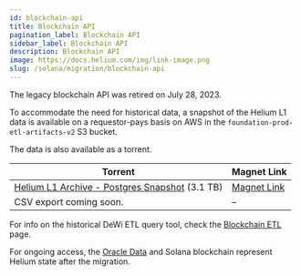 ```yaml
---
id: blockchain-api
title: Blockchain API
pagination_label: Blockchain API
sidebar_label: Blockchain API
description: Blockchain API
image: https://docs.helium.com/img/link-image.png
slug: /solana/migration/blockchain-api
---
```


The legacy blockchain API was retired on July 28, 2023.

To accommodate the need for historical data, a snapshot of the Helium L1 data is available on a
requestor-pays basis on AWS in the `foundation-prod-etl-artifacts-v2` S3 bucket.

The data is also available as a torrent.

| Torrent                                                                               | Magnet Link                                                                                                                                                                                                                                                                                                                                                                                                                                                                                                                                                                                                                                                                                                                                                                                                                                                                                                                                                                                                                                                                                                                                                                                                            |
| ------------------------------------------------------------------------------------- | ---------------------------------------------------------------------------------------------------------------------------------------------------------------------------------------------------------------------------------------------------------------------------------------------------------------------------------------------------------------------------------------------------------------------------------------------------------------------------------------------------------------------------------------------------------------------------------------------------------------------------------------------------------------------------------------------------------------------------------------------------------------------------------------------------------------------------------------------------------------------------------------------------------------------------------------------------------------------------------------------------------------------------------------------------------------------------------------------------------------------------------------------------------------------------------------------------------------------- |
| [Helium L1 Archive - Postgres Snapshot](/helium-l1-archive-postgres.torrent) (3.1 TB) | [Magnet Link](magnet:?xt=urn:btih:ac508205c440ac66d18d2f1755a7eb682a6c6549&dn=foundation-prod-etl-artifacts-v2&tr=udp%3A%2F%2Ftracker.opentrackr.org%3A1337%2Fannounce&tr=udp%3A%2F%2Fopen.demonii.com%3A1337%2Fannounce&tr=udp%3A%2F%2Ftracker.auctor.tv%3A6969%2Fannounce&tr=udp%3A%2F%2Fopentracker.i2p.rocks%3A6969%2Fannounce&tr=https%3A%2F%2Fopentracker.i2p.rocks%3A443%2Fannounce&tr=udp%3A%2F%2Ftracker.openbittorrent.com%3A6969%2Fannounce&tr=http%3A%2F%2Ftracker.openbittorrent.com%3A80%2Fannounce&tr=udp%3A%2F%2Fopen.stealth.si%3A80%2Fannounce&tr=udp%3A%2F%2Ftracker.torrent.eu.org%3A451%2Fannounce&tr=udp%3A%2F%2Ftracker.moeking.me%3A6969%2Fannounce&tr=udp%3A%2F%2Fexodus.desync.com%3A6969%2Fannounce&tr=udp%3A%2F%2Fuploads.gamecoast.net%3A6969%2Fannounce&tr=udp%3A%2F%2Ftracker.tiny-vps.com%3A6969%2Fannounce&tr=udp%3A%2F%2Ftracker.skyts.net%3A6969%2Fannounce&tr=udp%3A%2F%2Ftracker-udp.gbitt.info%3A80%2Fannounce&tr=udp%3A%2F%2Fopen.tracker.ink%3A6969%2Fannounce&tr=udp%3A%2F%2Fmovies.zsw.ca%3A6969%2Fannounce&tr=udp%3A%2F%2Fbt1.archive.org%3A6969%2Fannounce&tr=https%3A%2F%2Ftracker.tamersunion.org%3A443%2Fannounce&tr=https%3A%2F%2Ftracker.gbitt.info%3A443%2Fannounce) |
| CSV export coming soon.                                                               | –                                                                                                                                                                                                                                                                                                                                                                                                                                                                                                                                                                                                                                                                                                                                                                                                                                                                                                                                                                                                                                                                                                                                                                                                                      |

For info on the historical DeWi ETL query tool, check the
[Blockchain ETL](/solana/migration/blockchain-etl) page.

For ongoing access, the [Oracle Data](/oracles/oracle-data) and Solana blockchain represent Helium
state after the migration.
